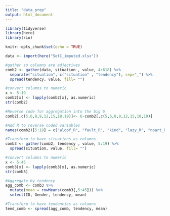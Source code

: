 ```yaml
---
title: "data_prep"
output: html_document
---
```


```r
library(tidyverse)
library(here)
library(rio)

knitr::opts_chunk$set(echo = TRUE)


```

```r

data <- import(here("SetC_imputed.xlsx"))
```

```r
#gather so columns are adjectives
comb2 <- gather(data, situation , value, 4:618) %>% 
  separate("situation", c("situation" , "tendency"), sep="_") %>% 
  spread(tendency, value, fill= "")

#convert columns to numeric
x <- 5:19
comb2[x] <- lapply(comb2[x], as.numeric)
str(comb2)

#Reverse code for aggregation into the big 6
comb2[,c(5,6,8,9,12,15,18,19)]<- 6-comb2[,c(5,6,8,9,12,15,18,19)]

#Add R to reverse coded variables 
names(comb2)[5:19] = c("aloof_R", "fault_R", "kind", "lazy_R", "noart_R", "original", "outgoing", "quiet_R", "reflect", "relaxed", "risks_R", "rules", "thorough", "use_R",  "worry_R")

#Transform to have situations as columns
comb3 <- gather(comb2, tendency , value, 5:19) %>% 
  spread(situation, value, fill= "")

#convert columns to numeric
x <- 5:45
comb3[x] <- lapply(comb3[x], as.numeric)
str(comb3)

#Aggregate by tendency
agg_comb <- comb3 %>% 
  mutate(mean = rowMeans(comb3[,5:45])) %>% 
  select(ID, Gender, tendency, mean)

#Transform to have tendencies as columns
tend_comb <- spread(agg_comb, tendency, mean)
```

